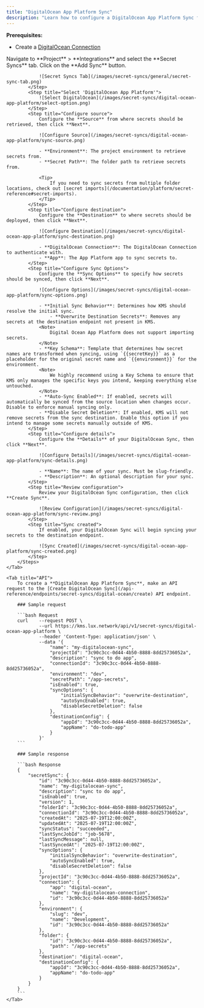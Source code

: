 ```yaml
---
title: "DigitalOcean App Platform Sync"
description: "Learn how to configure a DigitalOcean App Platform Sync for KMS."
---
```


**Prerequisites:**

- Create a [DigitalOcean Connection](/integrations/app-connections/digital-ocean)

<Tabs>
    <Tab title="KMS UI">
        <Steps>
            <Step title="Add Sync">
                Navigate to **Project** > **Integrations** and select the **Secret Syncs** tab. Click on the **Add Sync** button.

                ![Secret Syncs Tab](/images/secret-syncs/general/secret-sync-tab.png)
            </Step>
            <Step title="Select 'DigitalOcean App Platform'">
                ![Select DigitalOcean](/images/secret-syncs/digital-ocean-app-platform/select-option.png)
            </Step>
            <Step title="Configure source">
                Configure the **Source** from where secrets should be retrieved, then click **Next**.

                ![Configure Source](/images/secret-syncs/digital-ocean-app-platform/sync-source.png)

                - **Environment**: The project environment to retrieve secrets from.
                - **Secret Path**: The folder path to retrieve secrets from.

                <Tip>
                    If you need to sync secrets from multiple folder locations, check out [secret imports](/documentation/platform/secret-reference#secret-imports).
                </Tip>
            </Step>
            <Step title="Configure destination">
                Configure the **Destination** to where secrets should be deployed, then click **Next**.

                ![Configure Destination](/images/secret-syncs/digital-ocean-app-platform/sync-destination.png)

                - **DigitalOcean Connection**: The DigitalOcean Connection to authenticate with.
                - **App**: The App Platform app to sync secrets to.
            </Step>
            <Step title="Configure Sync Options">
                Configure the **Sync Options** to specify how secrets should be synced, then click **Next**.

                ![Configure Options](/images/secret-syncs/digital-ocean-app-platform/sync-options.png)

                - **Initial Sync Behavior**: Determines how KMS should resolve the initial sync.
                    - **Overwrite Destination Secrets**: Removes any secrets at the destination endpoint not present in KMS.
                <Note>
                    Digital Ocean App Platform does not support importing secrets.
                </Note>
                - **Key Schema**: Template that determines how secret names are transformed when syncing, using `{{secretKey}}` as a placeholder for the original secret name and `{{environment}}` for the environment.
                <Note>
                    We highly recommend using a Key Schema to ensure that KMS only manages the specific keys you intend, keeping everything else untouched.
                </Note>
                - **Auto-Sync Enabled**: If enabled, secrets will automatically be synced from the source location when changes occur. Disable to enforce manual syncing only.
                - **Disable Secret Deletion**: If enabled, KMS will not remove secrets from the sync destination. Enable this option if you intend to manage some secrets manually outside of KMS.
            </Step>
            <Step title="Configure details">
                Configure the **Details** of your DigitalOcean Sync, then click **Next**.

                ![Configure Details](/images/secret-syncs/digital-ocean-app-platform/sync-details.png)

                - **Name**: The name of your sync. Must be slug-friendly.
                - **Description**: An optional description for your sync.
            </Step>
            <Step title="Review configuration">
                Review your DigitalOcean Sync configuration, then click **Create Sync**.

                ![Review Configuration](/images/secret-syncs/digital-ocean-app-platform/sync-review.png)
            </Step>
            <Step title="Sync created">
                If enabled, your DigitalOcean Sync will begin syncing your secrets to the destination endpoint.

                ![Sync Created](/images/secret-syncs/digital-ocean-app-platform/sync-created.png)
            </Step>
        </Steps>
    </Tab>
    
    <Tab title="API">
        To create a **DigitalOcean App Platform Sync**, make an API request to the [Create DigitalOcean Sync](/api-reference/endpoints/secret-syncs/digital-ocean/create) API endpoint.

        ### Sample request

        ```bash Request
        curl    --request POST \
                --url https://kms.lux.network/api/v1/secret-syncs/digital-ocean-app-platform \
                --header 'Content-Type: application/json' \
                --data '{
                    "name": "my-digitalocean-sync",
                    "projectId": "3c90c3cc-0d44-4b50-8888-8dd25736052a",
                    "description": "sync to do app",
                    "connectionId": "3c90c3cc-0d44-4b50-8888-8dd25736052a",
                    "environment": "dev",
                    "secretPath": "/app-secrets",
                    "isEnabled": true,
                    "syncOptions": {
                        "initialSyncBehavior": "overwrite-destination",
                        "autoSyncEnabled": true,
                        "disableSecretDeletion": false
                    },
                    "destinationConfig": {
                        "appId": "3c90c3cc-0d44-4b50-8888-8dd25736052a",
                        "appName": "do-todo-app"
                    }
                }'
        ```

        ### Sample response

        ```bash Response
        {
            "secretSync": {
                "id": "3c90c3cc-0d44-4b50-8888-8dd25736052a",
                "name": "my-digitalocean-sync",
                "description": "sync to do app",
                "isEnabled": true,
                "version": 1,
                "folderId": "3c90c3cc-0d44-4b50-8888-8dd25736052a",
                "connectionId": "3c90c3cc-0d44-4b50-8888-8dd25736052a",
                "createdAt": "2025-07-19T12:00:00Z",
                "updatedAt": "2025-07-19T12:00:00Z",
                "syncStatus": "succeeded",
                "lastSyncJobId": "job-5678",
                "lastSyncMessage": null,
                "lastSyncedAt": "2025-07-19T12:00:00Z",
                "syncOptions": {
                    "initialSyncBehavior": "overwrite-destination",
                    "autoSyncEnabled": true,
                    "disableSecretDeletion": false
                },
                "projectId": "3c90c3cc-0d44-4b50-8888-8dd25736052a",
                "connection": {
                    "app": "digital-ocean",
                    "name": "my-digitalocean-connection",
                    "id": "3c90c3cc-0d44-4b50-8888-8dd25736052a"
                },
                "environment": {
                    "slug": "dev",
                    "name": "Development",
                    "id": "3c90c3cc-0d44-4b50-8888-8dd25736052a"
                },
                "folder": {
                    "id": "3c90c3cc-0d44-4b50-8888-8dd25736052a",
                    "path": "/app-secrets"
                },
                "destination": "digital-ocean",
                "destinationConfig": {
                    "appId": "3c90c3cc-0d44-4b50-8888-8dd25736052a",
                    "appName": "do-todo-app"
                }
            }
        }
        ```
    </Tab>
</Tabs>
